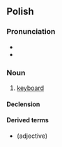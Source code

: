 ==Polish==

===Pronunciation===
* {{IPA|[klavjaˈtura]|lang=pl}}
* {{audio|Pl-klawiatura.ogg|Audio|lang=pl}}

===Noun===
{{pl-noun|f}}

# [[keyboard]]

====Declension====
{{pl-decl-noun
|klawiatura|klawiatury
|klawiatury|klawiatur
|klawiaturze|klawiaturom
|klawiaturę|klawiatury
|klawiaturą|klawiaturami
|klawiaturze|klawiaturach
|klawiaturo|klawiatury
}}

====Derived terms====
* {{l|pl|klawiaturowy}} (adjective)